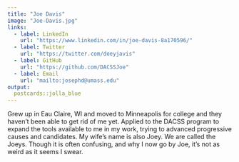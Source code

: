 ```yaml
---
title: "Joe Davis"
image: "Joe-Davis.jpg"
links:
  - label: LinkedIn
    url: "https://www.linkedin.com/in/joe-davis-8a170596/"
  - label: Twitter
    url: "https://twitter.com/doeyjavis"
  - label: GitHub
    url: "https://github.com/DACSSJoe"
  - label: Email
    url: "mailto:josephd@umass.edu"
output:
  postcards::jolla_blue
---
```

 
Grew up in Eau Claire, WI and moved to Minneapolis for college and they haven't been able to get rid of me yet. Applied to the DACSS program to expand the tools available to me in my work, trying to advanced progressive causes and candidates. My wife's name is also Joey. We are called the Joeys. Though it is often confusing, and why I now go by Joe, it's not as weird as it seems I swear.
